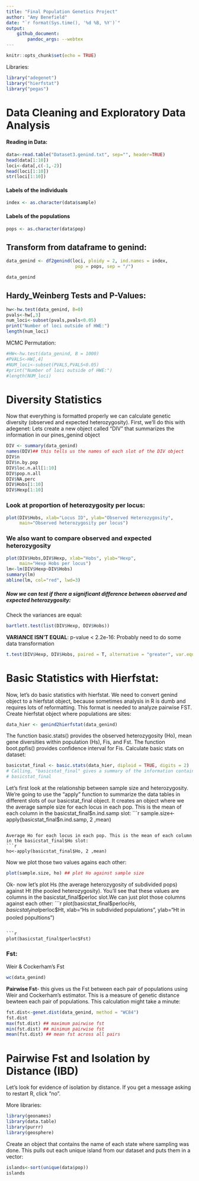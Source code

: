 ```yaml
---
title: "Final Population Genetics Project"
author: "Amy Benefield"
date: "`r format(Sys.time(), '%d %B, %Y')`"
output:
    github_document:
        pandoc_args: --webtex
---
```


```r
knitr::opts_chunk$set(echo = TRUE)
```

Libraries:
``` r
library("adegenet")
library("hierfstat")
library("pegas")
```

# Data Cleaning and Exploratory Data Analysis

#### Reading in Data:
```r
data<-read.table("Dataset3.genind.txt", sep="", header=TRUE)
head(data[1:10])
loci<-data[,c(-1,-2)]
head(loci[1:10])
str(loci[1:10])
```

#### Labels of the individuals
```r
index <- as.character(data$sample)
```

#### Labels of the populations
```r
pops <- as.character(data$pop)
```

## Transform from dataframe to genind:
```r
data_genind <- df2genind(loci, ploidy = 2, ind.names = index, 
                          pop = pops, sep = "/") 

data_genind
```

## Hardy_Weinberg Tests and P-Values:
```r
hw<-hw.test(data_genind, B=0)
pvals<-hw[,3]
num_loci<-subset(pvals,pvals<0.05)
print("Number of loci outside of HWE:") 
length(num_loci)
```
MCMC Permutation:
```r
#HW<-hw.test(data_genind, B = 1000)
#PVALS<-HW[,4]
#NUM_loci<-subset(PVALS,PVALS<0.05)
#print("Number of loci outside of HWE:") 
#length(NUM_loci)
```

# Diversity Statistics
  Now that everything is formatted properly we can calculate genetic diversity (observed and expected heterozygosity). First, we'll do this with adegenet:
  Lets create a new object called "DIV" that summarizes the information in our pines_genind object

```r
DIV <- summary(data_genind)
names(DIV)## this tells us the names of each slot of the DIV object
DIV$n
DIV$n.by.pop
DIV$loc.n.all[1:10]
DIV$pop.n.all
DIV$NA.perc
DIV$Hobs[1:10]
DIV$Hexp[1:10]
```

### Look at proportion of heterozygosity per locus:
```r
plot(DIV$Hobs, xlab="Locus ID", ylab="Observed Heterozygosity", 
     main="Observed heterozygosity per locus")
```

### We also want to compare observed and expected heterozygosity
```r
plot(DIV$Hobs,DIV$Hexp, xlab="Hobs", ylab="Hexp", 
     main="Hexp Hobs per locus")
lm<-lm(DIV$Hexp~DIV$Hobs)
summary(lm)
abline(lm, col="red", lwd=3)
```

##### Now we can test if there a significant difference between observed and expected heterozygosity:
Check the variances are equal:
```r
bartlett.test(list(DIV$Hexp, DIV$Hobs))
```
**VARIANCE ISN'T EQUAL**: p-value < 2.2e-16: Probably need to do some data transformation

```r
t.test(DIV$Hexp, DIV$Hobs, paired = T, alternative = "greater", var.equal = TRUE)
```

# Basic Statistics with Hierfstat:
  Now, let's do basic statistics with hierfstat. We need to convert genind object to a hierfstat object, because sometimes analysis in R is dumb and requires lots of reformatting. This format is needed to analyze pairwise FST.
Create hierfstat object where populations are sites:
```r
data_hier <- genind2hierfstat(data_genind)
```

  The function basic.stats() provides the observed heterozygosity (Ho), mean gene diversities within population (Hs), Fis, and Fst. The function boot.ppfis() provides confidence interval for Fis. 
Calculate basic stats on dataset:
```r
basicstat_final <- basic.stats(data_hier, diploid = TRUE, digits = 2)
# Calling, "basicstat_final" gives a summary of the information contained in the slots (the perloc and overall options), but we won't do that, because it's a large dataset:
# basicstat_final
```

Let's first look at the relationship between sample size and heterozygosity. We're going to use the "apply" function to summarize the data tables in different slots of our basicstat_final object. It creates an object where we the average sample size for each locus in each pop. This is the mean of each column in the basicstat_final$n.ind.samp slot:
```r
sample.size<-apply(basicstat_final$n.ind.samp, 2 ,mean) 
```

Average Ho for each locus in each pop. This is the mean of each column in the basicstat_final$Ho slot:
```r
ho<-apply(basicstat_final$Ho, 2 ,mean)
```

Now we plot those two values agains each other:
```r
plot(sample.size, ho) ## plot Ho against sample size
```

Ok- now let's plot Hs (the average heterozygosity of subdivided pops) against Ht (the pooled heterozygosity). You'll see that these values are columns in the basicstat_final$perloc slot.We can just plot those columns against each other:
```r
plot(basicstat_final$perloc$Hs, basicstat_final$perloc$Ht, xlab="Hs in subdivided populations", 
     ylab="Ht in pooled popultions")
```

```r
plot(basicstat_final$perloc$Fst)
```

### Fst:
Weir & Cockerham's Fst
```r
wc(data_genind)
```

**Pairwise Fst**- this gives us the Fst between each pair of populations using Weir and Cockerham's estimator. This is a measure of genetic distance bewteen each pair of populations. This calculation might take a minute:
```r
fst.dist<-genet.dist(data_genind, method = "WC84")
fst.dist
max(fst.dist) ## maximum pairwise fst
min(fst.dist) ## minimum pairwise fst
mean(fst.dist) ## mean fst across all pairs
```

# Pairwise Fst and Isolation by Distance (IBD)
Let's look for evidence of isolation by distance. If you get a message asking to restart R, click "no".

More libraries:
``` r
library(geonames)
library(data.table)
library(purrr)
library(geosphere)
```

Create an object that contains the name of each state where sampling was done. This pulls out each unique island from our dataset and puts them in a vector:
```r
islands<-sort(unique(data$pop)) 
islands
```



```r

```



